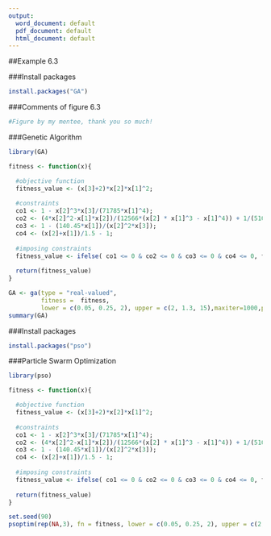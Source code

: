 ---
output:
  word_document: default
  pdf_document: default
  html_document: default
---

##Example 6.3

###Install packages
```{r, echo = TRUE}
install.packages("GA")
```

###Comments of figure 6.3
```{r, echo = TRUE}
#Figure by my mentee, thank you so much!
```

###Genetic Algorithm
```{r, echo = TRUE}
library(GA)

fitness <- function(x){

  #objective function
  fitness_value <- (x[3]+2)*x[2]*x[1]^2;
  
  #constraints
  co1 <- 1 - x[2]^3*x[3]/(71785*x[1]^4);
  co2 <- (4*x[2]^2-x[1]*x[2])/(12566*(x[2] * x[1]^3 - x[1]^4)) + 1/(5108 * x[1]^2) - 1;
  co3 <- 1 - (140.45*x[1])/(x[2]^2*x[3]);
  co4 <- (x[2]+x[1])/1.5 - 1;
  
  #imposing constraints
  fitness_value <- ifelse( co1 <= 0 & co2 <= 0 & co3 <= 0 & co4 <= 0, fitness_value, fitness_value + 1000)
  
  return(fitness_value)
}

GA <- ga(type = "real-valued", 
         fitness =  fitness,
         lower = c(0.05, 0.25, 2), upper = c(2, 1.3, 15),maxiter=1000,popSize=150,monitor=FALSE);
summary(GA)
```

###Install packages
```{r, echo = TRUE}
install.packages("pso")
```

###Particle Swarm Optimization
```{r, echo = TRUE}
library(pso)

fitness <- function(x){

  #objective function
  fitness_value <- (x[3]+2)*x[2]*x[1]^2;
  
  #constraints
  co1 <- 1 - x[2]^3*x[3]/(71785*x[1]^4);
  co2 <- (4*x[2]^2-x[1]*x[2])/(12566*(x[2] * x[1]^3 - x[1]^4)) + 1/(5108 * x[1]^2) - 1;
  co3 <- 1 - (140.45*x[1])/(x[2]^2*x[3]);
  co4 <- (x[2]+x[1])/1.5 - 1;
  
  #imposing constraints
  fitness_value <- ifelse( co1 <= 0 & co2 <= 0 & co3 <= 0 & co4 <= 0, fitness_value, fitness_value + 1000)
  
  return(fitness_value)
}

set.seed(90)
psoptim(rep(NA,3), fn = fitness, lower = c(0.05, 0.25, 2), upper = c(2, 1.3, 15),control=list(maxit=5000))
```

